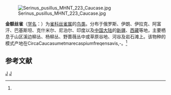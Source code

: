 {{Speciesbox 
| taxon = Serinus pusillus
| status = LC
| status_system = IUCN3.1
| status_ref = <ref>{{IUCN|id=22720045 |title=''Serinus pusillus'' |assessor=BirdLife International |assessor-link=BirdLife International |version=2013.2 |year=2012 |accessdate=26 November 2013}}</ref>
| image = Fire-fronted Serin.jpg
| binomial_authority = Pallas, 1811<ref name='id4324'>{{cite web| url =http://www.bioinfo.cn/db05/BjdwSpecies.php?action=view&id=4324| title =金额丝雀| work =《中国动物物种编目数据库》| publisher =中国科学院微生物研究所| author =中国科学院动物研究所| accessdate =2009-04-04| deadurl =yes| archiveurl =https://web.archive.org/web/20131203122335/http://www.bioinfo.cn/db05/BjdwSpecies.php?action=view| archivedate =2013-12-03}}</ref>
}}
[[File:Serinus_pusillus_MHNT_223_Caucase.jpg|thumb]] 

'''金额丝雀'''（[[学名|学名]]：{{lang|la|''Serinus pusillus''}}）为[[雀科|雀科]][[丝雀属|丝雀属]]的[[鸟类|鸟类]]。分布于俄罗斯、伊朗、伊拉克、阿富汗、巴基斯坦、克什米尔、尼泊尔、印度以及[[中国大陆|中国大陆]]的[[新疆|新疆]]、[[西藏|西藏]]等地，主要栖息于山区溪边柳丛、杨柳丛、野蔷薇丛中或草原谷地、河谷及岩石滩上。该物种的模式产地在CircaCaucasumetmarecaspiumfreqensavis,-。<ref name='id4324'/>

== 参考文献 ==
{{reflist}}

{{Taxonbar}}
[[Category:1811年描述的鸟类|J]]
[[Category:丝雀属|J]]